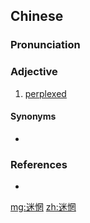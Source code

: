==Chinese==
{{zh-forms}}

===Pronunciation===
{{zh-pron
|m=míwǎng
|c=mai4 mong5
|cat=a
}}

===Adjective===
{{zh-adj}}

# [[perplexed]]
#: {{zh-x|我 現在 覺得 好 迷惘，都 不 知道 下 一 步 該 怎麼 辦 了。|I feel very '''perplexed''' right now and have no idea what to do next.}}

====Synonyms====
* {{zh-l|困惑}}

===References===
* {{cite-web|url=http://www.nciku.com|title=迷惘|work=Nciku|language=Mandarin/English|accessdate=2009-07-07}}

[[mg:迷惘]]
[[zh:迷惘]]